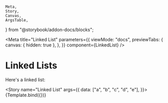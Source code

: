 	Meta,
	Story,
	Canvas,
	ArgsTable,
} from "@storybook/addon-docs/blocks";


<Meta
	title="Linked List"
	parameters={{
		viewMode: "docs",
		previewTabs: {
			canvas: { hidden: true },
		},
	}}
	component={LinkedList}
/>


# Linked Lists

Here's a linked list:

<Story
	name="Linked List"
	args={{
		data: ["a", "b", "c", "d", "e"],
	}}>
	{Template.bind({})}
</Story>

<ArgsTable story="Linked List" />
